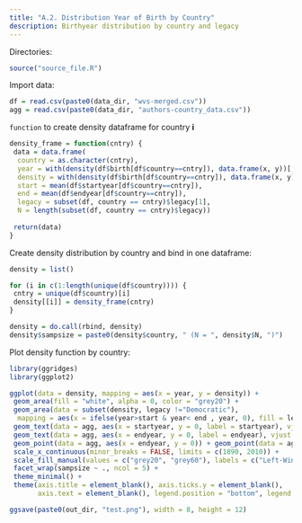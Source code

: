 ```yaml
---
title: "A.2. Distribution Year of Birth by Country"
description: Birthyear distribution by country and legacy
---
```


Directories:
```r
source("source_file.R")
```

Import data:
```r
df = read.csv(paste0(data_dir, "wvs-merged.csv"))
agg = read.csv(paste0(data_dir, "authors-country_data.csv"))
```

`function` to create density dataframe for country **i**
```r
density_frame = function(cntry) {
 data = data.frame(
  country = as.character(cntry),
  year = with(density(df$birth[df$country==cntry]), data.frame(x, y))[,1],
  density = with(density(df$birth[df$country==cntry]), data.frame(x, y))[,2],
  start = mean(df$startyear[df$country==cntry]),
  end = mean(df$endyear[df$country==cntry]), 
  legacy = subset(df, country == cntry)$legacy[1], 
  N = length(subset(df, country == cntry)$legacy))
 
 return(data)
}
```

Create density distribution by country and bind in one dataframe:
```r
density = list()

for (i in c(1:length(unique(df$country)))) {
 cntry = unique(df$country)[i]
 density[[i]] = density_frame(cntry)
}

density = do.call(rbind, density)
density$sampsize = paste0(density$country, " (N = ", density$N, ")")
```

Plot density function by country:
```r
library(ggridges)
library(ggplot2)

ggplot(data = density, mapping = aes(x = year, y = density)) +
 geom_area(fill = "white", alpha = 0, color = "grey20") + 
 geom_area(data = subset(density, legacy !="Democratic"), 
  mapping = aes(x = ifelse(year>start & year< end , year, 0), fill = legacy), alpha = 0.5) +
 geom_text(data = agg, aes(x = startyear, y = 0, label = startyear), vjust = -0.4, hjust = 1, size = 3) +
 geom_text(data = agg, aes(x = endyear, y = 0, label = endyear), vjust = -0.4, hjust = 0, size = 3) +
 geom_point(data = agg, aes(x = endyear, y = 0)) + geom_point(data = agg, aes(x = startyear, y = 0)) +
 scale_x_continuous(minor_breaks = FALSE, limits = c(1890, 2010)) +
 scale_fill_manual(values = c("grey20", "grey60"), labels = c("Left-Wing", "Right-Wing")) +
 facet_wrap(sampsize ~ ., ncol = 5) +
 theme_minimal() + 
 theme(axis.title = element_blank(), axis.ticks.y = element_blank(), 
       axis.text = element_blank(), legend.position = "bottom", legend.title = element_blank())

ggsave(paste0(out_dir, "test.png"), width = 8, height = 12)
```

    
     
    
    
    
    
    
